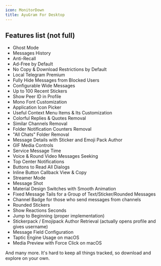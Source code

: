 ```yaml
---
icon: MonitorDown
title: AyuGram For Desktop
---
```


## Features list (not full)

- Ghost Mode
- Messages History
- Anti-Recall
- Ad-Free by Default
- No Copy & Download Restrictions by Default
- Local Telegram Premium
- Fully Hide Messages from Blocked Users
- Configurable Wide Messages
- Up to 100 Recent Stickers
- Show Peer ID in Profile
- Mono Font Customization
- Application Icon Picker
- Useful Context Menu Items & Its Customization
- Colorful Replies & Quotes Removal
- Similar Channels Removal
- Folder Notification Counters Removal
- "All Chats" Folder Removal
- Message Details with Sticker and Emoji Pack Author
- GIF Media Controls
- Service Message Time
- Voice & Round Video Messages Seeking
- Top Center Notifications
- Buttons to Read All Dialogs
- Inline Button Callback View & Copy
- Streamer Mode
- Message Shot
- Material Design Switches with Smooth Animation
- Fixed Message Tails for a Group of Text/Sticker/Rounded Messages
- Channel Badge for those who send messages from channels
- Rounded Stickers
- Show Reactions Seconds
- Jump to Beginning (proper implementation)
- Stickerpack / Emojipack Author Retrieval (actually opens profile and gives username) 
- Message Field Configuration
- Taptic Engine Usage on macOS
- Media Preview with Force Click on macOS

And many more. It's hard to keep all things tracked, so download and explore on your own.